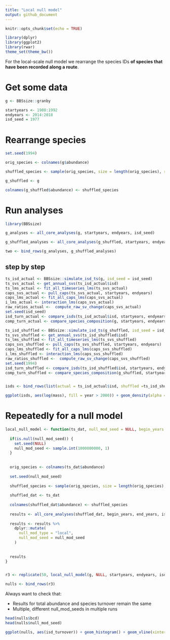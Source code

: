 ```yaml
---
title: "Local null model"
output: github_document
---
```


```r
knitr::opts_chunk$set(echo = TRUE)

library(dplyr)
library(ggplot2)
library(rwar)
theme_set(theme_bw())
```

For the local-scale null model we rearrange the species IDs **of species that have been recorded along a route**.


# Get some data

```r

g <- BBSsize::granby

startyears <- 1988:1992
endyears <- 2014:2018
isd_seed = 1977

```

# Rearrange species

```r
set.seed(1994)

orig_species <- colnames(g$abundance)

shuffled_species <- sample(orig_species, size = length(orig_species), replace = F)

g_shuffled <- g

colnames(g_shuffled$abundance) <- shuffled_species

```

# Run analyses

```r
library(BBSsize)

g_analyses <- all_core_analyses(g, startyears, endyears, isd_seed)

g_shuffled_analyses <- all_core_analyses(g_shuffled, startyears, endyears, isd_seed)

two <- bind_rows(g_analyses, g_shuffled_analyses)


```

## step by step

```r

ts_isd_actual <- BBSsize::simulate_isd_ts(g, isd_seed = isd_seed)
ts_svs_actual <- get_annual_svs(ts_isd_actual$isd)
ts_lms_actual <- fit_all_timeseries_lms(ts_svs_actual)
caps_svs_actual <- pull_caps(ts_svs_actual, startyears, endyears)
caps_lms_actual <- fit_all_caps_lms(caps_svs_actual)
i_lms_actual <- interaction_lms(caps_svs_actual)
raw_ratios_actual <-  compute_raw_sv_change(caps_svs_actual)
set.seed(isd_seed)
isd_turn_actual <- compare_isds(ts_isd_actual$isd, startyears, endyears)
comp_turn_actual <- compare_species_composition(g, startyears, endyears)

ts_isd_shuffled <- BBSsize::simulate_isd_ts(g_shuffled, isd_seed = isd_seed)
ts_svs_shuffled <- get_annual_svs(ts_isd_shuffled$isd)
ts_lms_shuffled <- fit_all_timeseries_lms(ts_svs_shuffled)
caps_svs_shuffled <- pull_caps(ts_svs_shuffled, startyears, endyears)
caps_lms_shuffled <- fit_all_caps_lms(caps_svs_shuffled)
i_lms_shuffled <- interaction_lms(caps_svs_shuffled)
raw_ratios_shuffled <-  compute_raw_sv_change(caps_svs_shuffled)
set.seed(1994)
isd_turn_shuffled <- compare_isds(ts_isd_shuffled$isd, startyears, endyears)
comp_turn_shuffled <- compare_species_composition(g_shuffled, startyears, endyears)


isds <- bind_rows(list(actual = ts_isd_actual$isd, shuffled =ts_isd_shuffled$isd), .id = "source")

ggplot(isds, aes(log(mass), fill = year > 2000)) + geom_density(alpha = .5) + facet_wrap(vars(source))

```
# Repeatedly for a null model

```r

local_null_model <- function(ts_dat, null_mod_seed = NULL, begin_years = NULL, end_years = NULL, isd_seed = NULL) {
  
  if(is.null(null_mod_seed)) {
    set.seed(NULL)
    null_mod_seed <- sample.int(1000000000, 1)
  }
  
  
  orig_species <- colnames(ts_dat$abundance)
  
  set.seed(null_mod_seed)
  
  shuffled_species <- sample(orig_species, size = length(orig_species), replace = F)
  
  shuffled_dat <- ts_dat
  
  colnames(shuffled_dat$abundance) <- shuffled_species
  
  results <- all_core_analyses(shuffled_dat, begin_years, end_years, isd_seed)
  
  results <- results %>%
    dplyr::mutate(
      null_mod_type = "local",
      null_mod_seed = null_mod_seed
    )
  
 
  results 
}


r3 <- replicate(50, local_null_model(g, NULL, startyears, endyears, isd_seed), simplify = FALSE)

nulls <- bind_rows(r3)

```

Always want to check that:

- Results for total abundance and species turnover remain the same
- Multiple, different null_mod_seeds in multiple runs

```r

head(nulls$bcd)
head(nulls$null_mod_seed)

```

```r

ggplot(nulls, aes(isd_turnover)) + geom_histogram() + geom_vline(xintercept = g_analyses$isd_turnover)

```
